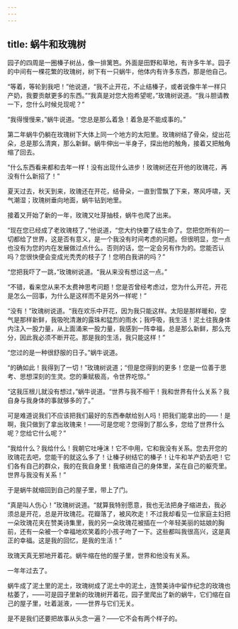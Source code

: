 ```yaml
---
---
---
```

title: 蜗牛和玫瑰树
---




园子的四周是一圈榛子树丛，像一排篱笆。外面是田野和草地，有许多牛羊。园子的中间有一棵花繁的玫瑰树，树下有一只蜗牛，他体内有许多东西，那是他自己。

“等着，等轮到我吧！”他说道，“我不止开花，不止结榛子，或者说像牛羊一样只产奶，我要贡献更多的东西。”“我真是对您大抱希望呢，”玫瑰树说道。“我斗胆请教一下，您什么时候兑现呢？”

“我得慢慢来，”蜗牛说道。“您总是那么着急！着急是不能成事的。”

第二年蜗牛仍躺在玫瑰树下大体上同一个地方的太阳里。玫瑰树结了骨朵，绽出花朵，总是那么清爽，那么新鲜。蜗牛伸出一半身子，探出他的触角，接着又把触角缩了回去。

“什么东西看来都和去年一样！没有出现什么进步！玫瑰树还在开他的玫瑰花，再没有什么新招了！”

夏天过去，秋天到来，玫瑰还在开花，结骨朵，一直到雪飘了下来，寒风呼啸，天气潮湿；玫瑰树垂向地面，蜗牛钻到地里。

接着又开始了新的一年，玫瑰又吐芽抽枝，蜗牛也爬了出来。

“现在您已经成了老玫瑰枝了，”他说道，“您大约快要了结生命了。您把您所有的一切都给了世界，这是否有意义，是一个我没有时间考虑的问题。但很明显，您一点也没有为您的内在发展做过点什么。否则的话，您一定会另有作为的。您能否认吗？您很快便会变成光秃秃的枝子了！您明白我讲的吗？”

“您把我吓了一跳，”玫瑰树说道。“我从来没有想过这一点。”

“不错，看来您从来不太费神思考问题！您是否曾经考虑过，您为什么开花，开花是怎么一回事，为什么是这样而不是另外一样呢！”

“没有！”玫瑰树说道。“我在欢乐中开花，因为我只能这样。太阳是那样暖和，空气是那样新鲜，我吸吮清澈的露珠和猛烈的雨水；我呼吸，我生活！泥土往我身体内注入一股力量，从上面涌来一股力量，我感到一阵幸福，总是那么新鲜，那么充分，因此我必须不断开花。那是我的生活，我只能这样！”

“您过的是一种很舒服的日子。”蜗牛说道。

“的确如此！我得到了一切！”玫瑰树说道；“但是您得到的更多！您是一位善于思考、思想深刻的生灵。您的秉赋极高，令世界吃惊。”

“这我压根儿就没有想过，”蜗牛说道。“世界与我不相干！我和世界有什么关系？我自身与我身体的事就够多的了。”

可是难道说我们不应该把我们最好的东西奉献给别人吗！把我们能拿出的——！是啊，我只做到了拿出玫瑰来！——可是您呢？您得到了那么多，您给了世界什么呢？您给它什么呢？”

“我给什么？我给什么！我朝它吐唾沫！它不中用，它和我没有关系。您去开您的玫瑰花去吧，您能干的就这么多了！让榛子树结它的榛子！让牛和羊产奶去吧！它们各有自己的群众，我的在我自身里！我缩进自己的身体里，呆在自己的躯壳里。世界与我没有关系！”

于是蜗牛就缩回到自己的屋子里，带上了门。

“真是叫人伤心！”玫瑰树说道。“就算我特别愿意，我也无法把身子缩进去，我必须总是开花，总是开玫瑰花。花瓣落了，被风吹走！不过我却看见一位家庭主妇把一朵玫瑰花夹在赞美诗集里，我的另一朵玫瑰花被插在一个年轻美丽的姑娘的胸前，还有一朵被一个幸福地欢笑着的小孩子吻了一下。这些都叫我很高兴，这是真正的幸福。这是我的回忆，是我的生活！”

玫瑰天真无邪地开着花。蜗牛缩在他的屋子里，世界和他没有关系。

一年年过去了。

蜗牛成了泥土里的泥土，玫瑰树成了泥土中的泥土，连赞美诗中留作纪念的玫瑰也枯萎了，——可是园子里新的玫瑰树开着花，园子里爬出了新的蜗牛，它们缩在自己的屋子里，吐着涎液，——世界与它们无关。

是不是我们还要把故事从头念一遍？——它不会有两个样子的。